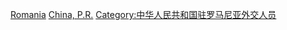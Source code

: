 [[Category:中華人民共和國駐外大使|Romania]]
[[Category:駐羅馬尼亞大使|China, P.R.]]
[[Category:中华人民共和国驻罗马尼亚外交人员|Category:中华人民共和国驻罗马尼亚外交人员]]